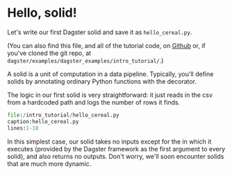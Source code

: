
# Hello, solid!

Let's write our first Dagster solid and save it as `hello_cereal.py`.

(You can also find this file, and all of the tutorial code, on [Github](https://github.com/dagster-io/dagster/tree/master/examples/dagster_examples/intro_tutorial) or,
if you've cloned the git repo, at `dagster/examples/dagster_examples/intro_tutorial/`.)

A solid is a unit of computation in a data pipeline. Typically, you'll define
solids by annotating ordinary Python functions with the <PyObject module="dagster" object="solid" displayText="@solid" /> decorator.

The logic in our first solid is very straightforward: it just reads in the csv
from a hardcoded path and logs the number of rows it finds.

```python literalinclude showLines
file:/intro_tutorial/hello_cereal.py
caption:hello_cereal.py
lines:1-18
```

In this simplest case, our solid takes no inputs except for the <PyObject module="dagster" object="SystemComputeExecutionContext" displayText="context" /> in
which it executes (provided by the Dagster framework as the first argument
to every solid), and also returns no outputs. Don't worry, we'll soon encounter
solids that are much more dynamic.
